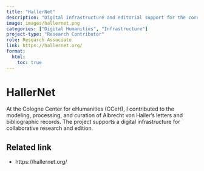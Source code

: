 ```yaml
---
title: "HallerNet"
description: "Digital infrastructure and editorial support for the correspondence of Albrecht von Haller."
image: images/hallernet.png
categories: ["Digital Humanities", "Infrastructure"]
project-type: "Research Contributor"
role: Research Associate
link: https://hallernet.org/
format:
  html:
    toc: true
---
```


# HallerNet

At the Cologne Center for eHumanities (CCeH), I contributed to the modeling, processing, and curation of Albrecht von Haller’s letters and bibliographic records. The project supports a digital infrastructure for collaborative research and edition.

## Related link
- https://hallernet.org/